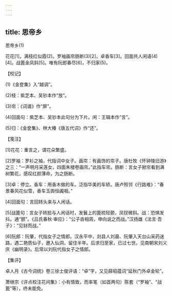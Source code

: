 ```yaml
---
---
---
```

title: 思帝乡
---



思帝乡(1)


花花[1]。满枝红似霞(2)。罗袖画帘肠断(3)[2]，卓香车[3]。回面共人闲语(4)[4]。战篦金凤斜[5]。唯有阮郎春尽[6]，不归家(5)。





【校记】


(1)《金奁集》入“越调”。

(2)枝：紫芝本、吴钞本作“放”。

(3)帘：《词谱》作“屏”。

(4)回面句：紫芝本、吴钞本此句分为下片。闲：王辑本作“言”。

(5)归：《金奁集》、林大椿《唐五代词》作“还”。





【笺注】


[1]花花：重言之，谓花朵繁盛。

[2]罗袖：罗衫之袖，代指词中女子。画帘：有画饰的帘子。唐杜牧《怀钟陵旧游》之三：“一声明月采莲女，四面朱楼卷画帘。”此指车帘。肠断：言女子掀帘看到满树繁花，感叹红颜薄命，为之肠断。

[3]卓：停立。香车：用香木做的车。泛指华美的车轿。唐卢照邻《行路难》：“春景春风花似雪，香车玉舆恒阗咽。”

[4]回面句：言回转头来与人闲话。

[5]战篦句：言女子转脸与人闲话时，发鬟上的篦梳轻颤，凤钗微斜。战：恐惧发抖。通“颤”。《吕氏春秋·审应》：“公子沓相周，申向说之而战。”汉扬雄《法言·吾子》：“见豺而战。”

[6]阮郎：阮肇，代指女子之情郎。汉永平中，剡县人刘晨、阮肇入天台山采药迷路，遇二艳质仙子，邀入仙洞，留住半年。后求归至家，已过七世。见南朝宋刘义庆《幽明录》。后常以刘阮代指女子之情郎。





【集评】


卓人月《古今词统》卷三徐士俊评语：“卓”字，又见薛昭蕴词“延秋门外卓金轮”。

萧继宗《评点校注花间集》：小有情致，而率笔（如首两句）陈套（“罗袖”、“战篦”等），终未能免。